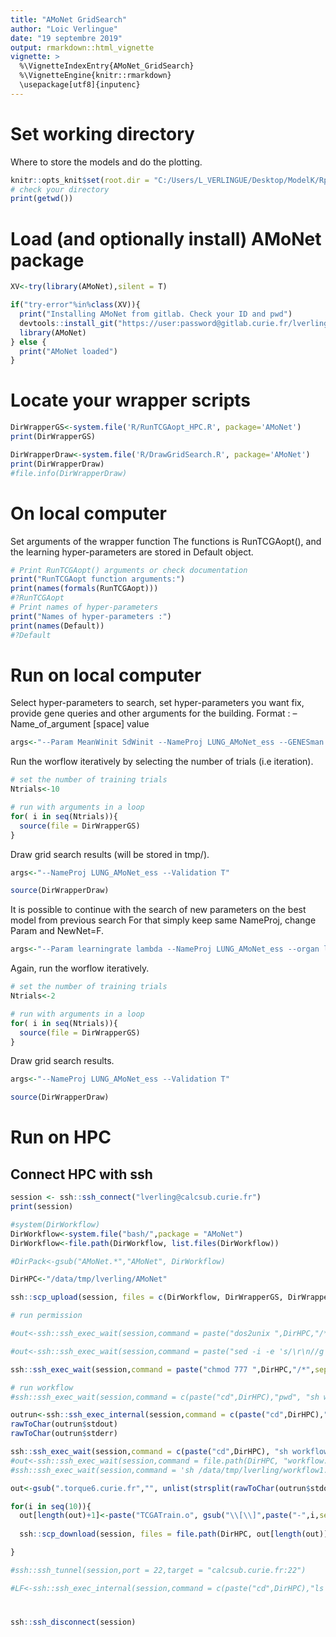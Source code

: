 ```yaml
---
title: "AMoNet GridSearch"
author: "Loic Verlingue"
date: "19 septembre 2019"
output: rmarkdown::html_vignette
vignette: >
  %\VignetteIndexEntry{AMoNet_GridSearch}
  %\VignetteEngine{knitr::rmarkdown}
  \usepackage[utf8]{inputenc}
---
```


# Set working directory
Where to store the models and do the plotting.
```r
knitr::opts_knit$set(root.dir = "C:/Users/L_VERLINGUE/Desktop/ModelK/Rpack/AMoNet") #C:/Users/L_VERLINGUE/Desktop/ModelK/Rpack/AMoNet
# check your directory
print(getwd())
```



# Load (and optionally install) AMoNet package

```r

XV<-try(library(AMoNet),silent = T)

if("try-error"%in%class(XV)){
  print("Installing AMoNet from gitlab. Check your ID and pwd")
  devtools::install_git("https://user:password@gitlab.curie.fr/lverling/amonet.git", dependencies = TRUE)
  library(AMoNet)
} else {
  print("AMoNet loaded")
}


```

# Locate your wrapper scripts

```r
DirWrapperGS<-system.file('R/RunTCGAopt_HPC.R', package='AMoNet')
print(DirWrapperGS)

DirWrapperDraw<-system.file('R/DrawGridSearch.R', package='AMoNet')
print(DirWrapperDraw)
#file.info(DirWrapperDraw)
```

# On local computer

Set arguments of the wrapper function
The functions is RunTCGAopt(), and the learning hyper-parameters are stored in Default object.

```r
# Print RunTCGAopt() arguments or check documentation
print("RunTCGAopt function arguments:")
print(names(formals(RunTCGAopt)))
#?RunTCGAopt
# Print names of hyper-parameters
print("Names of hyper-parameters :")
print(names(Default))
#?Default
```


# Run on local computer
Select hyper-parameters to search, set hyper-parameters you want fix, provide gene queries and other arguments for the building.
Format : --Name_of_argument [space] value 
```r
args<-"--Param MeanWinit SdWinit --NameProj LUNG_AMoNet_ess --GENESman EGFR MTOR --treatmt --Interval 10 --SelectMECA HALLMARK --organ luad --MinConnect 4 --nblayers 4 --NewNet T --eSS T"
```

Run the worflow iteratively by selecting the number of trials (i.e iteration).
```r
# set the number of training trials
Ntrials<-10

# run with arguments in a loop
for( i in seq(Ntrials)){
  source(file = DirWrapperGS)
}

```

Draw grid search results (will be stored in tmp/).
```r
args<-"--NameProj LUNG_AMoNet_ess --Validation T"

source(DirWrapperDraw)

```

It is possible to continue with the search of new parameters on the best model from previous search
For that simply keep same NameProj, change Param and NewNet=F.
```r
args<-"--Param learningrate lambda --NameProj LUNG_AMoNet_ess --organ luad --alpha 1 --iteration 10 --NewNet F --eSS F"
```

Again, run the worflow iteratively.
```r
# set the number of training trials
Ntrials<-2

# run with arguments in a loop
for( i in seq(Ntrials)){
  source(file = DirWrapperGS)
}

```

Draw grid search results.
```r
args<-"--NameProj LUNG_AMoNet_ess --Validation T"

source(DirWrapperDraw)

```


# Run on HPC
## Connect HPC with ssh

```r

session <- ssh::ssh_connect("lverling@calcsub.curie.fr")
print(session)

#system(DirWorkflow)
DirWorkflow<-system.file("bash/",package = "AMoNet")
DirWorkflow<-file.path(DirWorkflow, list.files(DirWorkflow))

#DirPack<-gsub("AMoNet.*","AMoNet", DirWorkflow)

DirHPC<-"/data/tmp/lverling/AMoNet"

ssh::scp_upload(session, files = c(DirWorkflow, DirWrapperGS, DirWrapperDraw), to = DirHPC,verbose = T)

# run permission

#out<-ssh::ssh_exec_wait(session,command = paste("dos2unix ",DirHPC,"/*",sep = "") )

#out<-ssh::ssh_exec_wait(session,command = paste("sed -i -e 's/\r\n//g'",DirHPC,"/*",sep = "") )

ssh::ssh_exec_wait(session,command = paste("chmod 777 ",DirHPC,"/*",sep = "") )

# run workflow
#ssh::ssh_exec_wait(session,command = c(paste("cd",DirHPC),"pwd", "sh workflow1.sh"))

outrun<-ssh::ssh_exec_internal(session,command = c(paste("cd",DirHPC),"pwd", "sh workflow.sh"))
rawToChar(outrun$stdout)
rawToChar(outrun$stderr)

ssh::ssh_exec_wait(session,command = c(paste("cd",DirHPC), "sh workflow.sh"))
#out<-ssh::ssh_exec_wait(session,command = file.path(DirHPC, "workflow.sh"))
#ssh::ssh_exec_wait(session,command = 'sh /data/tmp/lverling/workflow1.sh')

```

```r
out<-gsub(".torque6.curie.fr","", unlist(strsplit(rawToChar(outrun$stdout),"\n")))

for(i in seq(10)){
  out[length(out)+1]<-paste("TCGATrain.o", gsub("\\[\\]",paste("-",i,sep = ""),out[2]), sep = "")
  
  ssh::scp_download(session, files = file.path(DirHPC, out[length(out)]),to = file.path(getwd(),"tmp"))

}

#ssh::ssh_tunnel(session,port = 22,target = "calcsub.curie.fr:22")

#LF<-ssh::ssh_exec_internal(session,command = c(paste("cd",DirHPC),"ls -l"))


```



#
```r
ssh::ssh_disconnect(session)
```

